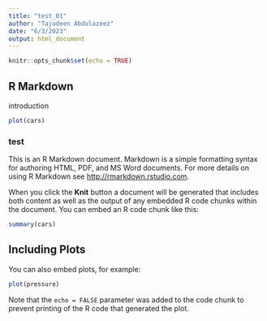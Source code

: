```yaml
---
title: "test_01"
author: "Tajudeen Abdulazeez"
date: "6/3/2023"
output: html_document
---
```


```r
knitr::opts_chunk$set(echo = TRUE)
```

## R Markdown

introduction
```r
plot(cars)
```


### test

This is an R Markdown document. Markdown is a simple formatting syntax for authoring HTML, PDF, and MS Word documents. For more details on using R Markdown see <http://rmarkdown.rstudio.com>.

When you click the **Knit** button a document will be generated that includes both content as well as the output of any embedded R code chunks within the document. You can embed an R code chunk like this:

```r
summary(cars)
```

## Including Plots



You can also embed plots, for example:

```r
plot(pressure)
```

Note that the `echo = FALSE` parameter was added to the code chunk to prevent printing of the R code that generated the plot.
